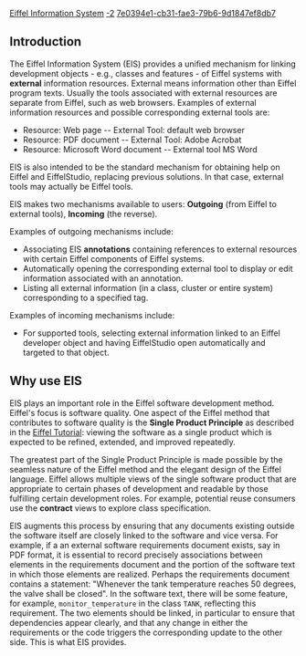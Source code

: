 [[Property:title|Eiffel Information System]]
[[Property:weight|-2]]
[[Property:uuid|7e0394e1-cb31-fae3-79b6-9d1847ef8db7]]
==Introduction==

The Eiffel Information System (EIS) provides a unified mechanism for linking development objects - e.g., classes and features - of Eiffel systems with '''external''' information resources. External means information other than Eiffel program texts. Usually the tools associated with external resources are separate from Eiffel, such as web browsers. Examples of external information resources and possible corresponding external tools are: 
*  Resource: Web page -- External Tool: default web browser
*  Resource: PDF document -- External Tool: Adobe Acrobat
*  Resource: Microsoft Word document -- External tool MS Word

EIS is also intended to be the standard mechanism for obtaining help on Eiffel and EiffelStudio, replacing previous solutions. In that case, external tools may actually be Eiffel tools. 

EIS makes two mechanisms available to users: '''Outgoing''' (from Eiffel to external tools), '''Incoming''' (the reverse).

Examples of outgoing mechanisms include: 
*  Associating EIS '''annotations''' containing references to external resources with certain Eiffel components of Eiffel systems. 
*  Automatically opening the corresponding external tool to display or edit information associated with an annotation.
*  Listing all external information (in a class, cluster or entire system) corresponding to a specified tag.

Examples of incoming mechanisms include: 
*  For supported tools, selecting external information linked to an Eiffel developer object and having EiffelStudio open automatically and targeted to that object. 

==Why use EIS==

EIS plays an important role in the Eiffel software development method. Eiffel's focus is software quality. One aspect of the Eiffel method that contributes to software quality is the '''Single Product Principle''' as described in the [[ET: The Software Process in Eiffel|Eiffel Tutorial]]: viewing the software as a single product which is expected to be refined, extended, and improved repeatedly. 

The greatest part of the Single Product Principle is made possible by the seamless nature of the Eiffel method and the elegant design of the Eiffel language. Eiffel allows multiple views of the single software product that are appropriate to certain phases of development and readable by those fulfilling certain development roles. For example, potential reuse consumers use the '''contract''' views to explore class specification.

EIS augments this process by ensuring that any documents existing outside the software itself are closely linked to the software and vice versa. For example, if a an external software requirements document exists, say in PDF format, it is essential to record precisely associations between elements in the requirements document and the portion of the software text in which those elements are realized. Perhaps the requirements document contains a statement: "Whenever the tank temperature reaches 50 degrees, the valve shall be closed". In the software text, there will be some feature, for example, <code>monitor_temperature</code> in the class <code>TANK</code>, reflecting this requirement. The two elements should be linked, in particular to ensure that dependencies appear clearly, and that any change in either the requirements or the code triggers the corresponding update to the other side. This is what EIS provides.


